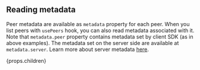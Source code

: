 ## Reading metadata

Peer metadata are available as `metadata` property for each peer. When you list peers with `usePeers` hook, you can also read
metadata associated with it.
Note that `metadata.peer` property contains metadata set by client SDK (as in above examples).
The metadata set on the server side are available at `metadata.server`.
Learn more about server metadata [here](/production/server#metadata).

{props.children}
